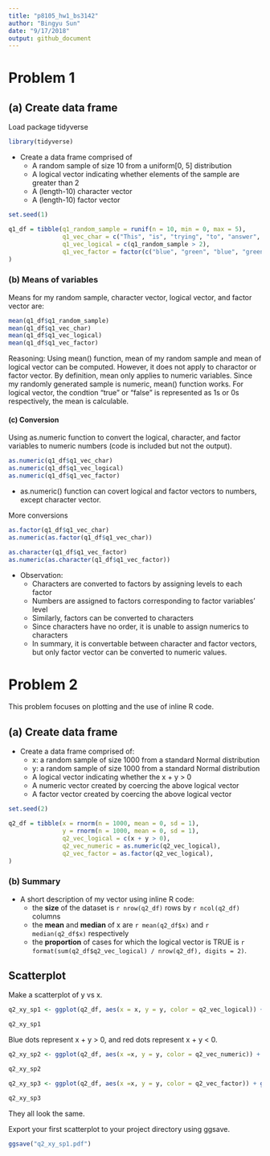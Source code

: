 ```yaml
---
title: "p8105_hw1_bs3142"
author: "Bingyu Sun"
date: "9/17/2018"
output: github_document
---
```


# Problem 1

## (a) Create data frame

Load package tidyverse
```r
library(tidyverse)
```

* Create a data frame comprised of
    * A random sample of size 10 from a uniform[0, 5] distribution
    * A logical vector indicating whether elements of the sample are greater than 2
    * A (length-10) character vector
    * A (length-10) factor vector
    
```r
set.seed(1)

q1_df = tibble(q1_random_sample = runif(n = 10, min = 0, max = 5),
               q1_vec_char = c("This", "is", "trying", "to", "answer", "question", "one", "of", "homework", "one"),
               q1_vec_logical = c(q1_random_sample > 2),
               q1_vec_factor = factor(c("blue", "green", "blue", "green", "green", "blue", "blue", "green", "blue", "green"))
)
```

### (b) Means of variables

Means for my random sample, character vector, logical vector, and factor vector are: 

```r
mean(q1_df$q1_random_sample)
mean(q1_df$q1_vec_char)
mean(q1_df$q1_vec_logical)
mean(q1_df$q1_vec_factor)
```

Reasoning: 
Using mean() function, mean of my random sample and mean of logical vector can be computed. However, it does not apply to charactor or factor vector. By definition, mean only applies to numeric variables. Since my randomly generated sample is numeric, mean() function works. For logical vector, the condtion "true" or "false" is represented as 1s or 0s respectively, the mean is calculable. 


#### (c) Conversion

Using as.numeric function to convert the logical, character, and factor variables to numeric numbers (code is included but not the output).

```r
as.numeric(q1_df$q1_vec_char)
as.numeric(q1_df$q1_vec_logical)
as.numeric(q1_df$q1_vec_factor)
```

* as.numeric() function can covert logical and factor vectors to numbers, except character vector.

More conversions

```r
as.factor(q1_df$q1_vec_char)
as.numeric(as.factor(q1_df$q1_vec_char))

as.character(q1_df$q1_vec_factor)
as.numeric(as.character(q1_df$q1_vec_factor))
```

* Observation:
    * Characters are converted to factors by assigning levels to each factor
    * Numbers are assigned to factors corresponding to factor variables' level
    * Similarly, factors can be converted to characters
    * Since characters have no order, it is unable to assign numerics to characters
    * In summary, it is convertable between character and factor vectors, but only factor vector can be converted to numeric values.


# Problem 2

This problem focuses on plotting and the use of inline R code.

## (a) Create data frame
* Create a data frame comprised of:
    * x: a random sample of size 1000 from a standard Normal distribution
    * y: a random sample of size 1000 from a standard Normal distribution
    * A logical vector indicating whether the x + y > 0
    * A numeric vector created by coercing the above logical vector
    * A factor vector created by coercing the above logical vector

```r
set.seed(2)

q2_df = tibble(x = rnorm(n = 1000, mean = 0, sd = 1),
               y = rnorm(n = 1000, mean = 0, sd = 1),
               q2_vec_logical = c(x + y > 0),
               q2_vec_numeric = as.numeric(q2_vec_logical),
               q2_vec_factor = as.factor(q2_vec_logical),
)

```

### (b) Summary

* A short description of my vector using inline R code: 
    * the **size** of the dataset is `r nrow(q2_df)` rows by `r ncol(q2_df)` columns
    * the **mean** and **median** of x are `r mean(q2_df$x)` and `r median(q2_df$x)` respectively
    * the **proportion** of cases for which the logical vector is TRUE is `r format(sum(q2_df$q2_vec_logical) / nrow(q2_df), digits = 2)`.


## Scatterplot

Make a scatterplot of y vs x.

```r
q2_xy_sp1 <- ggplot(q2_df, aes(x = x, y = y, color = q2_vec_logical)) + geom_point()

q2_xy_sp1
```
Blue dots represent x + y > 0, and red dots represent x + y < 0.


```r
q2_xy_sp2 <- ggplot(q2_df, aes(x =x, y = y, color = q2_vec_numeric)) + geom_point()

q2_xy_sp2
```



```r
q2_xy_sp3 <- ggplot(q2_df, aes(x =x, y = y, color = q2_vec_factor)) + geom_point()

q2_xy_sp3
```

They all look the same.

Export your first scatterplot to your project directory using ggsave.

```r
ggsave("q2_xy_sp1.pdf")
```

